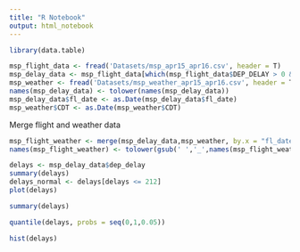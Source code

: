 ```yaml
---
title: "R Notebook"
output: html_notebook
---
```


```r
library(data.table)

msp_flight_data <- fread('Datasets/msp_apr15_apr16.csv', header = T)
msp_delay_data <- msp_flight_data[which(msp_flight_data$DEP_DELAY > 0 & msp_flight_data$ORIGIN == "MSP"),]
msp_weather <- fread('Datasets/msp_weather_apr15_apr16.csv', header = T)
names(msp_delay_data) <- tolower(names(msp_delay_data))
msp_delay_data$fl_date <- as.Date(msp_delay_data$fl_date)
msp_weather$CDT <- as.Date(msp_weather$CDT)

```


Merge flight and weather data
```r
msp_flight_weather <- merge(msp_delay_data,msp_weather, by.x = "fl_date",by.y = "CDT")
names(msp_flight_weather) <- tolower(gsub(' ','_',names(msp_flight_weather)))
```




```r
delays <- msp_delay_data$dep_delay
summary(delays)
delays_normal <- delays[delays <= 212]
plot(delays)

```

```r
summary(delays)
```

```r
quantile(delays, probs = seq(0,1,0.05))
```

```r
hist(delays)
```

